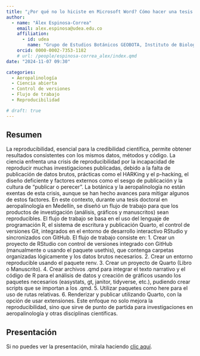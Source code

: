 ```yaml
---
title: "¿Por qué no lo hiciste en Microsoft Word? Cómo hacer una tesis doctoral reproducible usando R y Quarto"
author:
  - name: "Álex Espinosa-Correa"
    email: alex.espinosa@udea.edu.co
    affiliation:
      - id: udea
        name: "Grupo de Estudios Botánicos GEOBOTA, Instituto de Biología, Facultad de Ciencias Exactas y Naturales, Universidad de Antioquia UdeA"
    orcid: 0000-0002-7353-1182
    # url: /people/espinosa-correa_alex/index.qmd
date: "2024-11-07 09:30"

categories:
  - Aeropalinología
  - Ciencia abierta
  - Control de versiones
  - Flujo de trabajo
  - Reproducibilidad

# draft: true
---
```


## Resumen

La reproducibilidad, esencial para la credibilidad científica, permite obtener resultados consistentes con los mismos datos, métodos y código. La ciencia enfrenta una crisis de reproducibilidad por la incapacidad de reproducir muchas investigaciones publicadas, debido a la falta de publicación de datos brutos, prácticas como el HARKing y el p-hacking, el diseño deficiente y factores externos como el sesgo de publicación y la cultura de "publicar o perecer". La botánica y la aeropalinología no están exentas de esta crisis, aunque se han hecho avances para mitigar algunos de estos factores. En este contexto, durante una tesis doctoral en aeropalinología en Medellín, se diseñó un flujo de trabajo para que los productos de investigación (análisis, gráficos y manuscritos) sean reproducibles. El flujo de trabajo se basa en el uso del lenguaje de programación R, el sistema de escritura y publicación Quarto, el control de versiones Git, integrados en el entorno de desarrollo interactivo RStudio y sincronizados con GitHub. El flujo de trabajo consiste en: 1. Crear un proyecto de RStudio con control de versiones integrado con GitHub (manualmente o usando el paquete usethis), que contenga carpetas organizadas lógicamente y los datos brutos necesarios. 2. Crear un entorno reproducible usando el paquete renv. 3. Crear un proyecto de Quarto (Libro o Manuscrito). 4. Crear archivos .qmd para integrar el texto narrativo y el código de R para el análisis de datos y creación de gráficos usando los paquetes necesarios (easystats, gt, janitor, tidyverse, etc.), pudiendo crear scripts que se importan a los .qmd. 5. Utilizar paquetes como here para el uso de rutas relativas. 6. Renderizar y publicar utilizando Quarto, con la opción de usar extensiones. Este enfoque no solo mejora la reproducibilidad, sino que sirve de punto de partida para investigaciones en aeropalinología y otras disciplinas científicas.

## Presentación

<!-- ```{=html} -->
<!-- <iframe class="slide-deck" src="presentacion_xii-ccb.html" title="Presentación XII CCB"></iframe> -->
<!-- ``` -->

Si no puedes ver la presentación, mírala haciendo [clic aquí](presentacion_xii-ccb.html).

<!-- ## Citación -->
